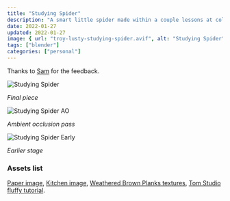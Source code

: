 ```yaml
---
title: "Studying Spider"
description: "A smart little spider made within a couple lessons at college."
date: 2022-01-27
updated: 2022-01-27
image: { url: "troy-lusty-studying-spider.avif", alt: "Studying Spider" }
tags: ["blender"]
categories: ["personal"]
---
```


Thanks to [Sam](https://www.artstation.com/samgriffiths) for the feedback.

![Studying Spider](troy-lusty-studying-spider.avif)

_Final piece_

![Studying Spider AO](troy-lusty-studying-spider-ao.avif)

_Ambient occlusion pass_

![Studying Spider Early](troy-lusty-studying-spider-early.avif)

_Earlier stage_

### Assets list

[Paper image](https://unsplash.com/photos/askpr0s66Rg), [Kitchen image](https://unsplash.com/photos/9gtiGV76NnM), [Weathered Brown Planks textures](https://polyhaven.com/a/weathered_brown_planks), [Tom Studio fluffy tutorial](https://www.youtube.com/watch?v=WUNPWaDrx7I).
